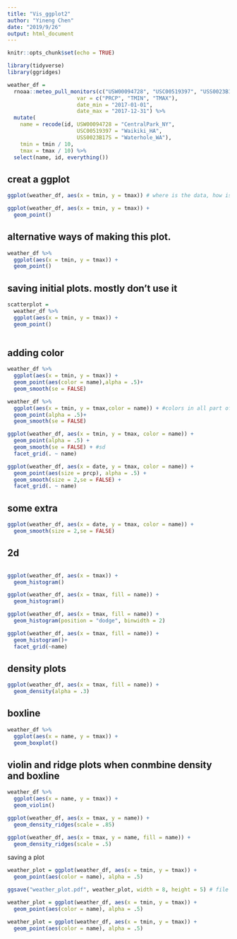 ```yaml
---
title: "Vis_ggplot2"
author: "Yineng Chen"
date: "2019/9/26"
output: html_document
---
```


```r
knitr::opts_chunk$set(echo = TRUE)

library(tidyverse)
library(ggridges)
```

```r
weather_df = 
  rnoaa::meteo_pull_monitors(c("USW00094728", "USC00519397", "USS0023B17S"),
                      var = c("PRCP", "TMIN", "TMAX"), 
                      date_min = "2017-01-01",
                      date_max = "2017-12-31") %>%
  mutate(
    name = recode(id, USW00094728 = "CentralPark_NY", 
                      USC00519397 = "Waikiki_HA",
                      USS0023B17S = "Waterhole_WA"),
    tmin = tmin / 10,
    tmax = tmax / 10) %>%
  select(name, id, everything())

```

## creat a ggplot
```r
ggplot(weather_df, aes(x = tmin, y = tmax)) # where is the data, how is the mapings, I don't tell ggplot what graph ti make

ggplot(weather_df, aes(x = tmin, y = tmax)) + 
  geom_point()

```

## alternative ways of making this plot.
```r
weather_df %>%
  ggplot(aes(x = tmin, y = tmax)) + 
  geom_point()
```

## saving initial plots. mostly don't use it
```r
scatterplot = 
  weather_df %>%
  ggplot(aes(x = tmin, y = tmax)) + 
  geom_point()
  
```
## adding color
```r
weather_df %>%
  ggplot(aes(x = tmin, y = tmax)) + 
  geom_point(aes(color = name),alpha = .5)+
  geom_smooth(se = FALSE)

weather_df %>%
  ggplot(aes(x = tmin, y = tmax,color = name)) + #colors in all part of graph
  geom_point(alpha = .5)+
  geom_smooth(se = FALSE)

ggplot(weather_df, aes(x = tmin, y = tmax, color = name)) + 
  geom_point(alpha = .5) +
  geom_smooth(se = FALSE) + #sd 
  facet_grid(. ~ name)
```

```r
ggplot(weather_df, aes(x = date, y = tmax, color = name)) + 
  geom_point(aes(size = prcp), alpha = .5) +
  geom_smooth(size = 2,se = FALSE) + 
  facet_grid(. ~ name)

```

## some extra
```r
ggplot(weather_df, aes(x = date, y = tmax, color = name)) + 
  geom_smooth(size = 2,se = FALSE) 
```
## 2d
```r

```

```r
ggplot(weather_df, aes(x = tmax)) + 
  geom_histogram()

ggplot(weather_df, aes(x = tmax, fill = name)) + 
  geom_histogram()

ggplot(weather_df, aes(x = tmax, fill = name)) + 
  geom_histogram(position = "dodge", binwidth = 2)

ggplot(weather_df, aes(x = tmax, fill = name)) + 
  geom_histogram()+
  facet_grid(~name)


```

## density plots
```r
ggplot(weather_df, aes(x = tmax, fill = name)) + 
  geom_density(alpha = .3)
```
## boxline
```r
weather_df %>% 
  ggplot(aes(x = name, y = tmax)) +
  geom_boxplot()


```
## violin and  ridge plots when conmbine density and boxline
```r
weather_df %>% 
  ggplot(aes(x = name, y = tmax)) +
  geom_violin()

ggplot(weather_df, aes(x = tmax, y = name)) + 
  geom_density_ridges(scale = .85)

ggplot(weather_df, aes(x = tmax, y = name, fill = name)) + 
  geom_density_ridges(scale = .5)
```
saving a plot
```r
weather_plot = ggplot(weather_df, aes(x = tmin, y = tmax)) + 
  geom_point(aes(color = name), alpha = .5) 

ggsave("weather_plot.pdf", weather_plot, width = 8, height = 5) # file name,the thing I want to save,

```

```r
weather_plot = ggplot(weather_df, aes(x = tmin, y = tmax)) + 
  geom_point(aes(color = name), alpha = .5) 
```
```r
weather_plot = ggplot(weather_df, aes(x = tmin, y = tmax)) + 
  geom_point(aes(color = name), alpha = .5) 
```

